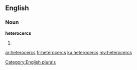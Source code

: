 ==English==

===Noun===
'''heterocercs'''

# {{plural of|[[heterocerc]]}}

[[Category:English plurals]]

[[ar:heterocercs]]
[[fr:heterocercs]]
[[ku:heterocercs]]
[[my:heterocercs]]
